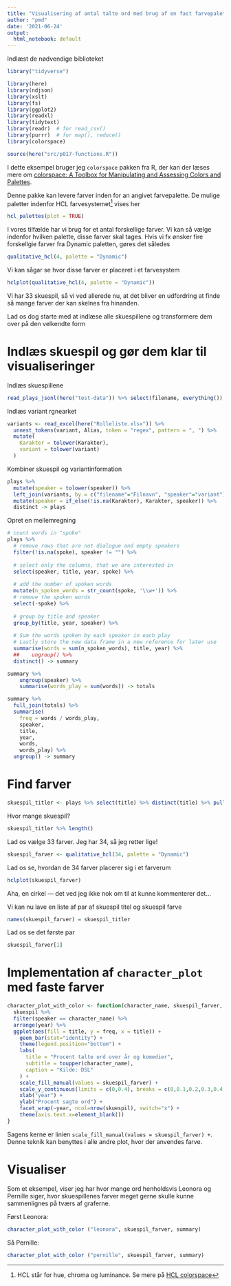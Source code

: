 ```yaml
---
title: "Visualisering af antal talte ord med brug af en fast farvepalette"
author: "pmd"
date: '2021-06-24'
output:
  html_notebook: default
---
```


Indlæst de nødvendige biblioteket

```r
library("tidyverse")

library(here)
library(ndjson)
library(xslt)
library(fs)
library(ggplot2)
library(readxl)
library(tidytext)
library(readr)  # for read_csv()
library(purrr)  # for map(), reduce()
library(colorspace)

source(here("src/p017-functions.R"))
```

I dette eksempel bruger jeg `colorspace` pakken fra R, der kan der læses mere om [colorspace: A Toolbox for Manipulating and Assessing Colors and Palettes](https://cran.r-project.org/web/packages/colorspace/vignettes/colorspace.html).

Denne pakke kan levere farver inden for an angivet farvepalette. De mulige paletter indenfor HCL farvesystemet[^1] vises her

[^1]: HCL står for hue, chroma og luminance. Se mere på [HCL colorspace](https://en.wikipedia.org/wiki/HCL_color_space)


```r
hcl_palettes(plot = TRUE)
```

I vores tilfælde har vi brug for et antal forskellige farver. Vi kan så vælge indenfor hvilken palette, disse farver skal tages. Hvis vi fx ønsker fire forskellgie farver fra Dynamic paletten, gøres det således

```r
qualitative_hcl(4, palette = "Dynamic")
```

Vi kan sågar se hvor disse farver er placeret i et farvesystem

```r
hclplot(qualitative_hcl(4, palette = "Dynamic"))
```

Vi har 33 skuespil, så vi ved allerede nu, at det bliver en udfordring at finde så mange farver der kan skelnes fra hinanden.

Lad os dog starte med at indlæse alle skuespillene og transformere dem over på den velkendte form

# Indlæs skuespil og gør dem klar til visualiseringer

Indlæs skuespillene

```r
read_plays_jsonl(here("test-data")) %>% select(filename, everything()) -> plays
```

Indlæs variant rgnearket

```r
variants <- read_excel(here("Rolleliste.xlsx")) %>% 
  unnest_tokens(variant, Alias, token = "regex", pattern = ", ") %>% 
  mutate(
    Karakter = tolower(Karakter),
    variant = tolower(variant)
  )
```

Kombiner skuespil og variantinformation

```r
plays %>% 
  mutate(speaker = tolower(speaker)) %>% 
  left_join(variants, by = c("filename"="Filnavn", "speaker"="variant")) %>% 
  mutate(speaker = if_else(!is.na(Karakter), Karakter, speaker)) %>%
  distinct -> plays
```

Opret en mellemregning

```r
# count words in "spoke"
plays %>%
  # remove rows that are not dialogue and empty speakers
  filter(!is.na(spoke), speaker != "") %>%
  
  # select only the columns, that we are interested in
  select(speaker, title, year, spoke) %>%
  
  # add the number of spoken words
  mutate(n_spoken_words = str_count(spoke, '\\w+')) %>%
  # remove the spoken words
  select(-spoke) %>%
  
  # group by title and speaker
  group_by(title, year, speaker) %>%
  
  # Sum the words spoken by each speaker in each play
  # Lastly store the new data frame in a new reference for later use
  summarise(words = sum(n_spoken_words), title, year) %>%
  ##    ungroup() %>%
  distinct() -> summary

summary %>%
    ungroup(speaker) %>%
    summarise(words_play = sum(words)) -> totals

summary %>%
  full_join(totals) %>%
  summarise(
    freq = words / words_play,
    speaker,
    title,
    year,
    words,
    words_play) %>%
  ungroup() -> summary
```


# Find farver

```r
skuespil_titler <- plays %>% select(title) %>% distinct(title) %>% pull(title)
```

Hvor mange skuespil?

```r
skuespil_titler %>% length()
```

Lad os vælge 33 farver. Jeg har 34, så jeg retter lige!

```r
skuespil_farver <- qualitative_hcl(34, palette = "Dynamic")
```

Lad os se, hvordan de 34 farver placerer sig i et farverum

```r
hclplot(skuespil_farver)
```

Aha, en cirkel — det ved jeg ikke nok om til at kunne kommenterer det...

Vi kan nu lave en liste af par af skuespil titel og skuespil farve

```r
names(skuespil_farver) = skuespil_titler
```

Lad os se det første par

```r
skuespil_farver[1]
```

# Implementation af `character_plot` med faste farver


```r
character_plot_with_color <- function(character_name, skuespil_farver, skuespil) {
  skuespil %>% 
  filter(speaker == character_name) %>%
  arrange(year) %>%
  ggplot(aes(fill = title, y = freq, x = title)) + 
    geom_bar(stat="identity") +
    theme(legend.position="bottom") +
    labs(
      title = "Procent talte ord over år og komedier",
      subtitle = toupper(character_name),
      caption = "Kilde: DSL"
    ) +
    scale_fill_manual(values = skuespil_farver) +
    scale_y_continuous(limits = c(0,0.4), breaks = c(0,0.1,0.2,0.3,0.4)) +
    xlab("year") +
    ylab("Procent sagte ord") +
    facet_wrap(~year, ncol=nrow(skuespil), switch="x") +
    theme(axis.text.x=element_blank())
}
```

Sagens kerne er linien ` scale_fill_manual(values = skuespil_farver) +`. Denne teknik kan benyttes i alle andre plot, hvor der anvendes farve.

# Visualiser 

Som et eksempel, viser jeg har hvor mange ord henholdsvis Leonora og Pernille siger, hvor skuespillenes farver meget gerne skulle kunne sammenlignes på tværs af graferne.

Først Leonora:

```r
character_plot_with_color ("leonora", skuespil_farver, summary)
```
Så Pernille:

```r
character_plot_with_color ("pernille", skuespil_farver, summary)
```

